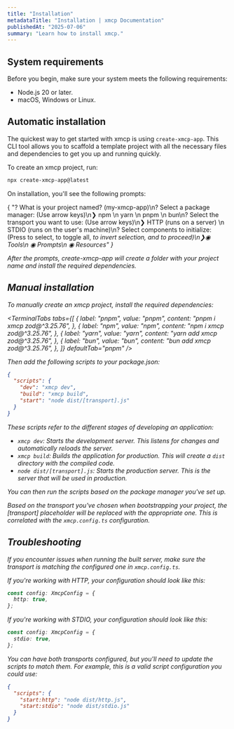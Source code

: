 ```yaml
---
title: "Installation"
metadataTitle: "Installation | xmcp Documentation"
publishedAt: "2025-07-06"
summary: "Learn how to install xmcp."
---
```


## System requirements

Before you begin, make sure your system meets the following requirements:

- Node.js 20 or later.
- macOS, Windows or Linux.

## Automatic installation

The quickest way to get started with xmcp is using `create-xmcp-app`. This CLI tool allows you to scaffold a template project with all the necessary files and dependencies to get you up and running quickly.

To create an xmcp project, run:

```bash
npx create-xmcp-app@latest
```

On installation, you'll see the following prompts:

<TerminalPrompt>
  {
    "? What is your project named? (my-xmcp-app)\n? Select a package manager: (Use arrow keys)\n❯ npm \n  yarn \n  pnpm \n  bun\n? Select the transport you want to use: (Use arrow keys)\n❯ HTTP (runs on a server) \n  STDIO (runs on the user's machine)\n? Select components to initialize: (Press <space> to select, <a> to toggle all, <i> to invert selection, and <enter> to proceed)\n❯◉ Tools\n ◉ Prompts\n ◉ Resources"
  }
</TerminalPrompt>

After the prompts, create-xmcp-app will create a folder with your project name and install the required dependencies.

## Manual installation

To manually create an xmcp project, install the required dependencies:

<TerminalTabs
  tabs={[
    {
      label: "pnpm",
      value: "pnpm",
      content: "pnpm i xmcp zod@^3.25.76",
    },
    {
      label: "npm",
      value: "npm",
      content: "npm i xmcp zod@^3.25.76",
    },
    {
      label: "yarn",
      value: "yarn",
      content: "yarn add xmcp zod@^3.25.76",
    },
    {
      label: "bun",
      value: "bun",
      content: "bun add xmcp zod@^3.25.76",
    },
  ]}
  defaultTab="pnpm"
/>

Then add the following scripts to your package.json:

```json title="package.json"
{
  "scripts": {
    "dev": "xmcp dev",
    "build": "xmcp build",
    "start": "node dist/[transport].js"
  }
}
```

These scripts refer to the different stages of developing an application:

- `xmcp dev`: Starts the development server. This listens for changes and automatically reloads the server.
- `xmcp build`: Builds the application for production. This will create a `dist` directory with the compiled code.
- `node dist/[transport].js`: Starts the production server. This is the server that will be used in production.

You can then run the scripts based on the package manager you've set up.

Based on the transport you've chosen when bootstrapping your project, the [transport] placeholder will be replaced with the appropriate one.
This is correlated with the `xmcp.config.ts` configuration.

## Troubleshooting

If you encounter issues when running the built server, make sure the transport is matching the configured one in `xmcp.config.ts`.

If you're working with HTTP, your configuration should look like this:

```typescript
const config: XmcpConfig = {
  http: true,
};
```

If you're working with STDIO, your configuration should look like this:

```typescript
const config: XmcpConfig = {
  stdio: true,
};
```

You can have both transports configured, but you'll need to update the scripts to match them. For example, this is a valid script configuration you could use:

```json
{
  "scripts": {
    "start:http": "node dist/http.js",
    "start:stdio": "node dist/stdio.js"
  }
}
```
